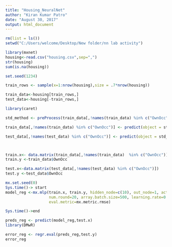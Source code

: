 ---
title: "Housing_NeuralNet"
author: "Kiran Kumar Patro"
date: "August 30, 2017"
output: html_document
---

```{r}
rm(list = ls())
setwd("C:/Users/welcome/Desktop/New folder/nn lab activity")

```


```{r}
library(mxnet)
housing<-read.csv("housing.csv",sep=",")
str(housing)
sum(is.na(housing))
```

```{r}
set.seed(1234)

train_rows <- sample(x=1:nrow(housing),size = .7*nrow(housing))

train_data<-housing[train_rows,]
test_data<-housing[-train_rows,]
```

```{r}

library(caret)

std_method <- preProcess(train_data[,!names(train_data) %in% c("OwnOcc")],method = c("center","scale"))

train_data[,!names(train_data) %in% c("OwnOcc")] <- predict(object = std_method,newdata = train_data[,!names(train_data) %in% c("OwnOcc")])

test_data[,!names(test_data) %in% c("OwnOcc")] <- predict(object = std_method,newdata = test_data[,!names(test_data) %in% c("OwnOcc")])



train.x<- data.matrix(train_data[,!names(train_data)  %in% c("OwnOcc")])
train.y <-train_data$OwnOcc

test.x<-data.matrix(test_data[,!names(test_data) %in% c("OwnOcc")])
test.y <-test_data$OwnOcc
```


```{r}
mx.set.seed(0)
Sys.time()-> start
model_reg <-mx.mlp(train.x, train.y, hidden_node=c(10), out_node=1, activation="tanh", out_activation="rmse",
                   num.round=20, array.batch.size=500, learning.rate=0.07, momentum=0.9,
                   eval.metric=mx.metric.rmse)

Sys.time()->end
```


```{r}
preds_reg <- predict(model_reg,test.x)
library(DMwR)

error_reg <- regr.eval(preds_reg,test.y)
error_reg
```



